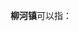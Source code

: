 '''柳河镇'''可以指：
{{PRC admin/disambig|22/05/24/100/000|23/01/27/104/000|41/14/23/102/000}}
{{disambig|cat=三字中国镇名消歧义}}